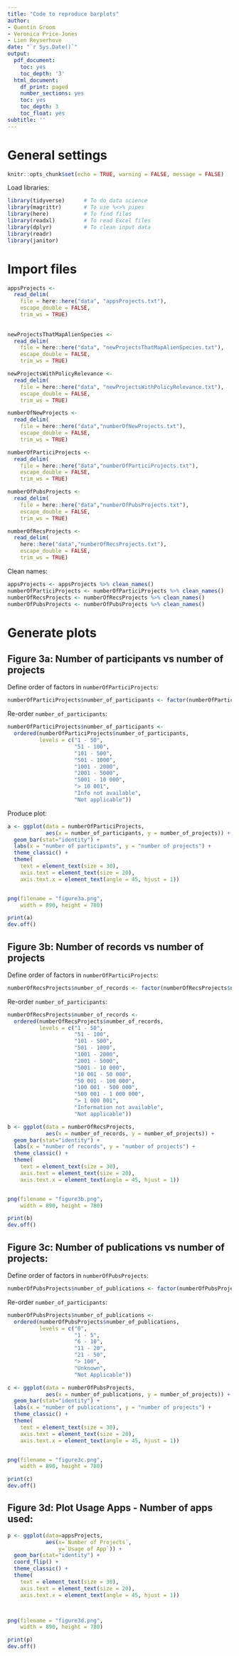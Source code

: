 ```yaml
---
title: "Code to reproduce barplots"
author:
- Quentin Groom  
- Veronica Price-Jones
- Lien Reyserhove
date: "`r Sys.Date()`"
output:
  pdf_document:
    toc: yes
    toc_depth: '3'
  html_document:
    df_print: paged
    number_sections: yes
    toc: yes
    toc_depth: 3
    toc_float: yes
subtitle: ''
---
```


# General settings

```r
knitr::opts_chunk$set(echo = TRUE, warning = FALSE, message = FALSE)
```

Load libraries:

```r
library(tidyverse)      # To do data science
library(magrittr)       # To use %<>% pipes
library(here)           # To find files
library(readxl)         # To read Excel files
library(dplyr)          # To clean input data
library(readr)
library(janitor)
```

# Import files

```r
appsProjects <- 
  read_delim(
    file = here::here("data", "appsProjects.txt"),
    escape_double = FALSE, 
    trim_ws = TRUE)
                           
                           
newProjectsThatMapAlienSpecies <- 
  read_delim(
    file = here::here("data", "newProjectsThatMapAlienSpecies.txt"), 
    escape_double = FALSE, 
    trim_ws = TRUE)

newProjectsWithPolicyRelevance <- 
  read_delim(
    file = here::here("data", "newProjectsWithPolicyRelevance.txt"), 
    escape_double = FALSE, 
    trim_ws = TRUE)

numberOfNewProjects <- 
  read_delim(
    file = here::here("data","numberOfNewProjects.txt"), 
    escape_double = FALSE, 
    trim_ws = TRUE)

numberOfParticiProjects <- 
  read_delim(
    file = here::here("data","numberOfParticiProjects.txt"),
    escape_double = FALSE, 
    trim_ws = TRUE)

numberOfPubsProjects <- 
  read_delim(
    file = here::here("data","numberOfPubsProjects.txt"), 
    escape_double = FALSE, 
    trim_ws = TRUE)

numberOfRecsProjects <- 
  read_delim(
    here::here("data","numberOfRecsProjects.txt"), 
    escape_double = FALSE, 
    trim_ws = TRUE)
```

Clean names:

```r
appsProjects <- appsProjects %>% clean_names()
numberOfParticiProjects <- numberOfParticiProjects %>% clean_names()
numberOfRecsProjects <- numberOfRecsProjects %>% clean_names()
numberOfPubsProjects <- numberOfPubsProjects %>% clean_names()
```

# Generate plots

## Figure 3a: Number of participants vs number of projects

Define order of factors in `numberOfParticiProjects`:

```r
numberOfParticiProjects$number_of_participants <- factor(numberOfParticiProjects$number_of_participants, ordered = TRUE)
```

Re-order `number_of_participants`:

```r
numberOfParticiProjects$number_of_participants <- 
  ordered(numberOfParticiProjects$number_of_participants, 
          levels = c("1 - 50", 
                     "51 - 100",
                     "101 - 500", 
                     "501 - 1000", 
                     "1001 - 2000", 
                     "2001 - 5000", 
                     "5001 - 10 000",
                     "> 10 001",
                     "Info not available",
                     "Not applicable"))
```

Produce plot:

```r
a <- ggplot(data = numberOfParticiProjects, 
            aes(x = number_of_participants, y = number_of_projects)) +
  geom_bar(stat="identity") +
  labs(x = "number of participants", y = "number of projects") +
  theme_classic() +
  theme(
    text = element_text(size = 30),
    axis.text = element_text(size = 20),
    axis.text.x = element_text(angle = 45, hjust = 1)) 


png(filename = "figure3a.png",
    width = 890, height = 780)

print(a)
dev.off()
```

## Figure 3b: Number of records vs number of projects


Define order of factors in `numberOfParticiProjects`:

```r
numberOfRecsProjects$number_of_records <- factor(numberOfRecsProjects$number_of_records, ordered = TRUE)
```

Re-order `number_of_participants`:

```r
numberOfRecsProjects$number_of_records <- 
  ordered(numberOfRecsProjects$number_of_records, 
          levels = c("1 - 50", 
                     "51 - 100",
                     "101 - 500", 
                     "501 - 1000", 
                     "1001 - 2000", 
                     "2001 - 5000", 
                     "5001 - 10 000",
                     "10 001 - 50 000",
                     "50 001 - 100 000",
                     "100 001 - 500 000",
                     "500 001 - 1 000 000",
                     "> 1 000 001",
                     "Information not available",
                     "Not applicable"))
```

```r
b <- ggplot(data = numberOfRecsProjects, 
            aes(x = number_of_records, y = number_of_projects)) +
  geom_bar(stat="identity") +
  labs(x = "number of records", y = "number of projects") +
  theme_classic() +
  theme(
    text = element_text(size = 30),
    axis.text = element_text(size = 20),
    axis.text.x = element_text(angle = 45, hjust = 1)) 


png(filename = "figure3b.png",
    width = 890, height = 780)

print(b)
dev.off()
```

## Figure 3c: Number of publications vs number of projects:

Define order of factors in `numberOfPubsProjects`:

```r
numberOfPubsProjects$number_of_publications <- factor(numberOfPubsProjects$number_of_publications, ordered = TRUE)
```

Re-order `number_of_participants`:

```r
numberOfPubsProjects$number_of_publications <- 
  ordered(numberOfPubsProjects$number_of_publications, 
          levels = c("0", 
                     "1 - 5",
                     "6 - 10",
                     "11 - 20", 
                     "21 - 50", 
                     "> 100",
                     "Unknown",
                     "Not Applicable"))
```

```r
c <- ggplot(data = numberOfPubsProjects, 
            aes(x = number_of_publications, y = number_of_projects)) +
  geom_bar(stat="identity") +
  labs(x = "number of publications", y = "number of projects") +
  theme_classic() +
  theme(
    text = element_text(size = 30),
    axis.text = element_text(size = 20),
    axis.text.x = element_text(angle = 45, hjust = 1)) 


png(filename = "figure3c.png",
    width = 890, height = 780)

print(c)
dev.off()
```



## Figure 3d: Plot Usage Apps - Number of apps used:

```r
p <- ggplot(data=appsProjects, 
            aes(x=`Number of Projects`, 
                y=`Usage of App`)) +
  geom_bar(stat="identity") + 
  coord_flip() + 
  theme_classic() +
  theme(
    text = element_text(size = 30),
    axis.text = element_text(size = 20),
    axis.text.x = element_text(angle = 45, hjust = 1)) 



png(filename = "figure3d.png",
    width = 890, height = 780)

print(p)
dev.off()

```

